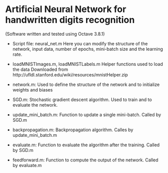 # Artificial Neural Network for handwritten digits recognition

(Software written and tested using Octave 3.8.1)

- Script file: neural_net.m
Here you can modify the structure of the network, input data, number of epochs,
mini-batch size and the learning rate.

- loadMNISTImages.m, loadMNISTLabels.m
Helper functions used to load the data
Downloaded from  http://ufldl.stanford.edu/wiki/resources/mnistHelper.zip

- network.m:
Used to define the structure of the network and to initialize weights and biases

- SGD.m:
Stochastic gradient descent algorithm.
Used to train and to evaluate the network.

- update_mini_batch.m:
Function to update a single mini-batch. Called by SGD.m

- backpropagation.m:
Backpropagation algorithm. Calles by update_mini_batch.m

- evaluate.m:
Function to evaluate the algorithm after the training. Called by SGD.m

- feedforward.m:
Function to compute the output of the network. Called by evaluate.m
